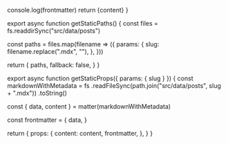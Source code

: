 

  console.log(frontmatter)
  return <PostWrapper>{content}</PostWrapper>
}

export async function getStaticPaths() {
  const files = fs.readdirSync("src/data/posts")

const paths = files.map(filename => ({
params: {
slug: filename.replace(".mdx", ""),
},
}))

return {
paths,
fallback: false,
}
}

export async function getStaticProps({ params: { slug } }) {
  const markdownWithMetadata = fs
    .readFileSync(path.join("src/data/posts", slug + ".mdx"))
    .toString()

const { data, content } = matter(markdownWithMetadata)

const frontmatter = {
data,
}

return {
props: {
content: content,
frontmatter,
},
}
}
